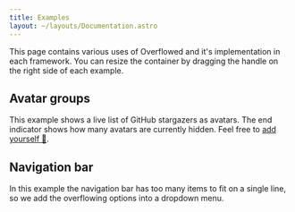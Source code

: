 ```yaml
---
title: Examples
layout: ~/layouts/Documentation.astro
---
```



This page contains various uses of Overflowed and it's implementation in each framework. You can
resize the container by dragging the handle on the right side of each example.

## Avatar groups

This example shows a live list of GitHub stargazers as avatars. The end
indicator shows how many avatars are currently hidden. Feel free to [add
yourself 🥰](https://github.com/ahtcx/overflowed/stargazers).


<Playground source={avatarExampleReactSource} lang="tsx">
	<AvatarExampleReact client:load />
</Playground>

## Navigation bar

In this example the navigation bar has too many items to fit on a single line, so we add the overflowing options into a dropdown menu.


<Playground source={navigationExampleReactSource} lang="tsx">
	<NavigationExampleReact client:load />
</Playground>
